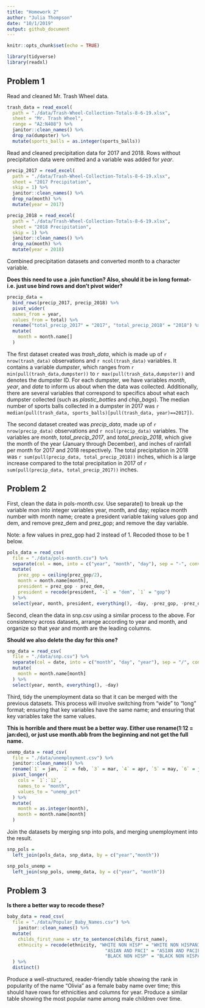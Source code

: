 ```yaml
---
title: "Homework 2"
author: "Julia Thompson"
date: "10/1/2019"
output: github_document
---
```


```r
knitr::opts_chunk$set(echo = TRUE)

library(tidyverse)
library(readxl)
```

## Problem 1

Read and cleaned Mr. Trash Wheel data.

```r
trash_data = read_excel(
  path = "./data/Trash-Wheel-Collection-Totals-8-6-19.xlsx",
  sheet = "Mr. Trash Wheel",
  range = "A2:N408") %>%
  janitor::clean_names() %>%
  drop_na(dumpster) %>%
  mutate(sports_balls = as.integer(sports_balls))
```

Read and cleaned precipitation data for 2017 and 2018. Rows without precipitation data were omitted and a variable was added for _year_.

```r
precip_2017 = read_excel(
  path = "./data/Trash-Wheel-Collection-Totals-8-6-19.xlsx",
  sheet = "2017 Precipitation",
  skip = 1) %>% 
  janitor::clean_names() %>% 
  drop_na(month) %>% 
  mutate(year = 2017)

precip_2018 = read_excel(
  path = "./data/Trash-Wheel-Collection-Totals-8-6-19.xlsx",
  sheet = "2018 Precipitation",
  skip = 1) %>% 
  janitor::clean_names() %>% 
  drop_na(month) %>% 
  mutate(year = 2018)
```

Combined precipitation datasets and converted month to a character variable.

**Does this need to use a .join function? Also, should it be in long format- i.e. just use bind rows and don't pivot wider?**

```r
precip_data = 
  bind_rows(precip_2017, precip_2018) %>% 
  pivot_wider(
  names_from = year,
  values_from = total) %>% 
  rename("total_precip_2017" = "2017", "total_precip_2018" = "2018") %>% 
  mutate(
    month = month.name[]
  )
```

The first dataset created was _trash_data_, which is made up of `r nrow(trash_data)` observations and `r ncol(trash_data)` variables. It contains a variable _dumpster_, which ranges from `r min(pull(trash_data,dumpster))` to `r max(pull(trash_data,dumpster))` and denotes the dumpster ID. For each dumpster, we have variables _month_, _year_, and _date_ to inform us about when the data was collected. Additionally, there are several variables that correspond to specifics about what each dumpster collected (such as _plastic_bottles_ and _chip_bags_). The median number of sports balls collected in a dumpster in 2017 was `r median(pull(trash_data, sports_balls)[pull(trash_data, year)==2017])`.

The second dataset created was _precip_data_, made up of `r nrow(precip_data)` observations and `r ncol(precip_data)` variables. The variables are _month_, _total_precip_2017_, and _total_precip_2018_, which give the month of the year (January through December), and inches of rainfall per month for 2017 and 2018 respectively. The total precipitation in 2018 was `r sum(pull(precip_data, total_precip_2018))` inches, which is a large increase compared to the total precipitation in 2017 of `r sum(pull(precip_data, total_precip_2017))` inches.

## Problem 2

First, clean the data in pols-month.csv. Use separate() to break up the variable mon into integer variables year, month, and day; replace month number with month name; create a president variable taking values gop and dem, and remove prez_dem and prez_gop; and remove the day variable.

Note: a few values in prez_gop had 2 instead of 1. Recoded those to be 1 below.

```r
pols_data = read_csv(
  file = "./data/pols-month.csv") %>% 
  separate(col = mon, into = c("year", "month", "day"), sep = "-", convert = TRUE) %>% 
  mutate(
    prez_gop = ceiling(prez_gop/2),
    month = month.name[month],
    president = prez_gop - prez_dem,
    president = recode(president, `-1` = "dem", `1` = "gop")
  ) %>% 
  select(year, month, president, everything(), -day, -prez_gop, -prez_dem)
```

Second, clean the data in snp.csv using a similar process to the above. For consistency across datasets, arrange according to year and month, and organize so that year and month are the leading columns.

**Should we also delete the day for this one?**

```r
snp_data = read_csv(
  file = "./data/snp.csv") %>% 
  separate(col = date, into = c("month", "day", "year"), sep = "/", convert = TRUE) %>% 
  mutate(
    month = month.name[month]
  ) %>% 
  select(year, month, everything(), -day)
```

Third, tidy the unemployment data so that it can be merged with the previous datasets. This process will involve switching from “wide” to “long” format; ensuring that key variables have the same name; and ensuring that key variables take the same values.

**This is horrible and there must be a better way. Either use rename(1:12 = jan:dec), or just use month.abb from the beginning and not get the full name.**

```r
unemp_data = read_csv(
  file = "./data/unemployment.csv") %>% 
  janitor::clean_names() %>% 
  rename(`1` = jan, `2` = feb, `3` = mar, `4` = apr, `5` = may, `6` = jun, `7` = jul, `8` = aug, `9` = sep,           `10` = oct, `11` = nov, `12` = dec) %>% 
  pivot_longer(
    cols = `1`:`12`,
    names_to = "month",
    values_to = "unemp_pct"
  ) %>% 
  mutate(
    month = as.integer(month),
    month = month.name[month]
  )

```

Join the datasets by merging snp into pols, and merging unemployment into the result.

```r
snp_pols = 
  left_join(pols_data, snp_data, by = c("year","month"))

snp_pols_unemp = 
  left_join(snp_pols, unemp_data, by = c("year", "month"))
```

## Problem 3

**Is there a better way to recode these?**

```r
baby_data = read_csv(
  file = "./data/Popular_Baby_Names.csv") %>% 
    janitor::clean_names() %>% 
  mutate(
    childs_first_name = str_to_sentence(childs_first_name),
    ethnicity = recode(ethnicity, "WHITE NON HISP" = "WHITE NON HISPANIC",
                                    "ASIAN AND PACI" = "ASIAN AND PACIFIC ISLANDER",
                                    "BLACK NON HISP" = "BLACK NON HISPANIC")
  ) %>% 
  distinct()
```

Produce a well-structured, reader-friendly table showing the rank in popularity of the name “Olivia” as a female baby name over time; this should have rows for ethnicities and columns for year. Produce a similar table showing the most popular name among male children over time.

